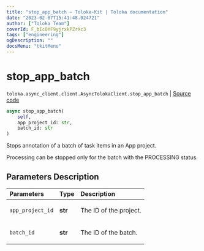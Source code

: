 ```yaml
---
title: "stop_app_batch — Toloka-Kit | Toloka documentation"
date: "2023-02-07T15:41:48.024721"
author: ["Toloka Team"]
coverId: F_bIcOYF9yjrxkPZrXc3
tags: ["engineering"]
ogDescription: ""
docsMenu: "tkitMenu"
---
```


# stop_app_batch
`toloka.async_client.client.AsyncTolokaClient.stop_app_batch` | [Source code](https://github.com/Toloka/toloka-kit/blob/v1.1.3/src/async_client/client.py#L0)

```python
async stop_app_batch(
    self,
    app_project_id: str,
    batch_id: str
)
```

Stops annotation of a batch of task items in an App project.

Processing can be stopped only for the batch with the PROCESSING status.

## Parameters Description

| Parameters | Type | Description |
| :----------| :----| :-----------|
`app_project_id`|**str**|<p>The ID of the project.</p>
`batch_id`|**str**|<p>The ID of the batch.</p>